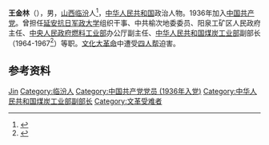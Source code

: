 {{Otheruses|other=名为王金林的其他人物|王金林}}

'''王金林'''（{{bd|1916年|4月|1967年|5月}}），男，[[山西|山西]][[临汾|临汾]]人<ref>{{cite book|title=中囯人名大辞典·当代人物卷|author=廖盖隆等编|year=1990|publisher=上海辞书出版社|location=上海|page=}}</ref>，[[中华人民共和国|中华人民共和国]]政治人物。1936年加入[[中国共产党|中国共产党]]。曾担任[[延安抗日军政大学|延安抗日军政大学]]组织干事、中共榆次地委委员、阳泉工矿区人民政府主任、[[中央人民政府燃料工业部|中央人民政府燃料工业部]]办公厅副主任、[[中华人民共和国煤炭工业部|中华人民共和国煤炭工业部]]副部长（1964-1967<ref>{{Cite book|title=中国煤炭志 综合卷|last=《中国煤炭志》编纂委员会编|publisher=煤炭工业出版社|year=1999|isbn=7-5020-1758-5|location=北京|pages=774}}</ref>）等职。[[文化大革命|文化大革命]]中遭受[[四人帮|四人帮]]迫害。

== 参考资料 ==
{{reflist}}

{{中国人物小作品}}

{{Authority control}}
{{DEFAULTSORT:Wang王}}
[[Category:王姓|Jin]]
[[Category:临汾人|Category:临汾人]]
[[Category:中国共产党党员_(1936年入党)|Category:中国共产党党员 (1936年入党)]]
[[Category:中华人民共和国煤炭工业部副部长|Category:中华人民共和国煤炭工业部副部长]]
[[Category:文革受难者|Category:文革受难者]]